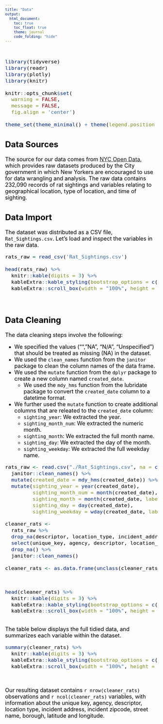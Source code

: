 ```yaml
---
title: "Data"
output: 
  html_document:
    toc: true
    toc_float: true
    theme: journal
    code_folding: "hide"
---
```


<br>

<font size="4" color="black">

```r
library(tidyverse)
library(readr)
library(plotly)
library(knitr)

knitr::opts_chunk$set(
  warning = FALSE, 
  message = FALSE,
  fig.align = 'center')

theme_set(theme_minimal() + theme(legend.position = "bottom"))
```


## Data Sources 

The source for our data comes from [NYC Open Data ](https://data.cityofnewyork.us/Social-Services/Rat-Sightings/3q43-55fe/data), which provides raw datasets produced by the City government in which New Yorkers are encouraged to use for data wrangling and analysis. The raw data contains 232,090 records of rat sightings and variables relating to geographical location, type of location, and time of sighting.

## Data Import

The dataset was distributed as a CSV file, `Rat_Sightings.csv`. Let’s load and inspect the variables in the raw data.

```r
rats_raw = read_csv('Rat_Sightings.csv')

head(rats_raw) %>% 
  knitr::kable(digits = 3) %>% 
  kableExtra::kable_styling(bootstrap_options = c("striped", "hover"), font_size = 12) %>% 
  kableExtra::scroll_box(width = "100%", height = "300px")
```
<br>

## Data Cleaning 

The data cleaning steps involve the following:

- We specified the values ("", "NA", "N/A", "Unspecified") that should be treated as missing (NA) in the dataset.
- We used the `clean_names` function from the `janitor` package to clean the column names of the data frame.
- We used the `mutate` function from the `dplyr` package to create a new column named `created_date`. 
  - We used the `mdy_hms` function from the lubridate package to convert the `created_date` column to a datetime format. 
- We further used the `mutate` function to create additional columns that are releated to the `created_date` column:
  - `sighting_year`: We extracted the year. 
  - `sighting_month_num`: We extracted the numeric month. 
  - `sighting_month`: We extracted the full month name. 
  - `sighting_day`: We extracted the day of the month. 
  - `sighting_weekday`: We extracted the full weekday name. 

```r
rats_raw <- read.csv("./Rat_Sightings.csv", na = c("", "NA", "N/A", "Unspecified")) %>%
  janitor::clean_names() %>% 
  mutate(created_date = mdy_hms(created_date)) %>%
  mutate(sighting_year = year(created_date),
         sighting_month_num = month(created_date),
         sighting_month = month(created_date, label = TRUE, abbr = FALSE),
         sighting_day = day(created_date),
         sighting_weekday = wday(created_date, label = TRUE, abbr = FALSE)) 

cleaner_rats <- 
  rats_raw %>%
  drop_na(descriptor, location_type, incident_address, incident_zip,street_name, borough, latitude, longitude) %>%
  select(unique_key, agency, descriptor, location_type, incident_address, incident_zip, street_name, borough,latitude, longitude) %>%
  drop_na() %>%
  janitor::clean_names()

cleaner_rats <- as.data.frame(unclass(cleaner_rats),stringsAsFactors=TRUE)
```

<br>

```r
head(cleaner_rats) %>% 
  knitr::kable(digits = 3) %>% 
  kableExtra::kable_styling(bootstrap_options = c("striped", "hover"), font_size = 12) %>% 
  kableExtra::scroll_box(width = "100%", height = "300px")
```

<br>
The table below displays the full tidied data, and summarizes each variable within the dataset.

```r
summary(cleaner_rats) %>% 
  knitr::kable(digits = 3) %>% 
  kableExtra::kable_styling(bootstrap_options = c("striped", "hover"), font_size = 12) %>% 
  kableExtra::scroll_box(width = "100%", height = "300px")
```

<br>

Our resulting dataset contains `r nrow(cleaner_rats)` observations and `r ncol(cleaner_rats)` variables, with information about the unique key, agency, descriptor, location type, incident address, incident zipcode, street name, borough, latitude and longitude. 


<font>
